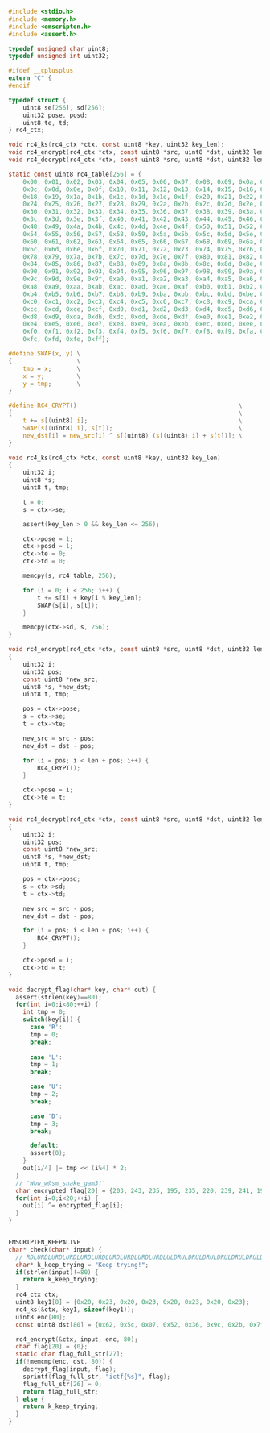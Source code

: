 ```c
#include <stdio.h>
#include <memory.h>
#include <emscripten.h>
#include <assert.h>

typedef unsigned char uint8;
typedef unsigned int uint32;

#ifdef __cplusplus
extern "C" {
#endif

typedef struct {
    uint8 se[256], sd[256];
    uint32 pose, posd;
    uint8 te, td;
} rc4_ctx;

void rc4_ks(rc4_ctx *ctx, const uint8 *key, uint32 key_len);
void rc4_encrypt(rc4_ctx *ctx, const uint8 *src, uint8 *dst, uint32 len);
void rc4_decrypt(rc4_ctx *ctx, const uint8 *src, uint8 *dst, uint32 len);

static const uint8 rc4_table[256] = {
    0x00, 0x01, 0x02, 0x03, 0x04, 0x05, 0x06, 0x07, 0x08, 0x09, 0x0a, 0x0b,
    0x0c, 0x0d, 0x0e, 0x0f, 0x10, 0x11, 0x12, 0x13, 0x14, 0x15, 0x16, 0x17,
    0x18, 0x19, 0x1a, 0x1b, 0x1c, 0x1d, 0x1e, 0x1f, 0x20, 0x21, 0x22, 0x23,
    0x24, 0x25, 0x26, 0x27, 0x28, 0x29, 0x2a, 0x2b, 0x2c, 0x2d, 0x2e, 0x2f,
    0x30, 0x31, 0x32, 0x33, 0x34, 0x35, 0x36, 0x37, 0x38, 0x39, 0x3a, 0x3b,
    0x3c, 0x3d, 0x3e, 0x3f, 0x40, 0x41, 0x42, 0x43, 0x44, 0x45, 0x46, 0x47,
    0x48, 0x49, 0x4a, 0x4b, 0x4c, 0x4d, 0x4e, 0x4f, 0x50, 0x51, 0x52, 0x53,
    0x54, 0x55, 0x56, 0x57, 0x58, 0x59, 0x5a, 0x5b, 0x5c, 0x5d, 0x5e, 0x5f,
    0x60, 0x61, 0x62, 0x63, 0x64, 0x65, 0x66, 0x67, 0x68, 0x69, 0x6a, 0x6b,
    0x6c, 0x6d, 0x6e, 0x6f, 0x70, 0x71, 0x72, 0x73, 0x74, 0x75, 0x76, 0x77,
    0x78, 0x79, 0x7a, 0x7b, 0x7c, 0x7d, 0x7e, 0x7f, 0x80, 0x81, 0x82, 0x83,
    0x84, 0x85, 0x86, 0x87, 0x88, 0x89, 0x8a, 0x8b, 0x8c, 0x8d, 0x8e, 0x8f,
    0x90, 0x91, 0x92, 0x93, 0x94, 0x95, 0x96, 0x97, 0x98, 0x99, 0x9a, 0x9b,
    0x9c, 0x9d, 0x9e, 0x9f, 0xa0, 0xa1, 0xa2, 0xa3, 0xa4, 0xa5, 0xa6, 0xa7,
    0xa8, 0xa9, 0xaa, 0xab, 0xac, 0xad, 0xae, 0xaf, 0xb0, 0xb1, 0xb2, 0xb3,
    0xb4, 0xb5, 0xb6, 0xb7, 0xb8, 0xb9, 0xba, 0xbb, 0xbc, 0xbd, 0xbe, 0xbf,
    0xc0, 0xc1, 0xc2, 0xc3, 0xc4, 0xc5, 0xc6, 0xc7, 0xc8, 0xc9, 0xca, 0xcb,
    0xcc, 0xcd, 0xce, 0xcf, 0xd0, 0xd1, 0xd2, 0xd3, 0xd4, 0xd5, 0xd6, 0xd7,
    0xd8, 0xd9, 0xda, 0xdb, 0xdc, 0xdd, 0xde, 0xdf, 0xe0, 0xe1, 0xe2, 0xe3,
    0xe4, 0xe5, 0xe6, 0xe7, 0xe8, 0xe9, 0xea, 0xeb, 0xec, 0xed, 0xee, 0xef,
    0xf0, 0xf1, 0xf2, 0xf3, 0xf4, 0xf5, 0xf6, 0xf7, 0xf8, 0xf9, 0xfa, 0xfb,
    0xfc, 0xfd, 0xfe, 0xff};

#define SWAP(x, y) \
{                  \
    tmp = x;       \
    x = y;         \
    y = tmp;       \
}

#define RC4_CRYPT()                                             \
{                                                               \
    t += s[(uint8) i];                                          \
    SWAP(s[(uint8) i], s[t]);                                   \
    new_dst[i] = new_src[i] ^ s[(uint8) (s[(uint8) i] + s[t])]; \
}

void rc4_ks(rc4_ctx *ctx, const uint8 *key, uint32 key_len)
{
    uint32 i;
    uint8 *s;
    uint8 t, tmp;

    t = 0;
    s = ctx->se;

    assert(key_len > 0 && key_len <= 256);

    ctx->pose = 1;
    ctx->posd = 1;
    ctx->te = 0;
    ctx->td = 0;

    memcpy(s, rc4_table, 256);

    for (i = 0; i < 256; i++) {
        t += s[i] + key[i % key_len];
        SWAP(s[i], s[t]);
    }

    memcpy(ctx->sd, s, 256);
}

void rc4_encrypt(rc4_ctx *ctx, const uint8 *src, uint8 *dst, uint32 len)
{
    uint32 i;
    uint32 pos;
    const uint8 *new_src;
    uint8 *s, *new_dst;
    uint8 t, tmp;

    pos = ctx->pose;
    s = ctx->se;
    t = ctx->te;

    new_src = src - pos;
    new_dst = dst - pos;

    for (i = pos; i < len + pos; i++) {
        RC4_CRYPT();
    }

    ctx->pose = i;
    ctx->te = t;
}

void rc4_decrypt(rc4_ctx *ctx, const uint8 *src, uint8 *dst, uint32 len)
{
    uint32 i;
    uint32 pos;
    const uint8 *new_src;
    uint8 *s, *new_dst;
    uint8 t, tmp;

    pos = ctx->posd;
    s = ctx->sd;
    t = ctx->td;

    new_src = src - pos;
    new_dst = dst - pos;

    for (i = pos; i < len + pos; i++) {
        RC4_CRYPT();
    }

    ctx->posd = i;
    ctx->td = t;
}

void decrypt_flag(char* key, char* out) {
  assert(strlen(key)==80);
  for(int i=0;i<80;++i) {
    int tmp = 0;
    switch(key[i]) {
      case 'R':
      tmp = 0;
      break;
      
      case 'L':
      tmp = 1;
      break;

      case 'U':
      tmp = 2;
      break;

      case 'D':
      tmp = 3;
      break;

      default:
      assert(0);
    }
    out[i/4] |= tmp << (i%4) * 2;
  }
  // 'Wow_w@sm_snake_gam3!'
  char encrypted_flag[20] = {203, 243, 235, 195, 235, 220, 239, 241, 195, 239, 227, 236, 230, 232, 210, 234, 236, 224, 190, 172}; 
  for(int i=0;i<20;++i) {
    out[i] ^= encrypted_flag[i];
  }
}


EMSCRIPTEN_KEEPALIVE
char* check(char* input) {
  // RDLURDLURDLURDLURDLURDLURDLURDLURDLURDLULDRULDRULDRULDRULDRULDRULDRULDRULDRULDRU
  char* k_keep_trying = "Keep trying!";
  if(strlen(input)!=80) {
    return k_keep_trying;
  }
  rc4_ctx ctx;
  uint8 key1[8] = {0x20, 0x23, 0x20, 0x23, 0x20, 0x23, 0x20, 0x23};
  rc4_ks(&ctx, key1, sizeof(key1));
  uint8 enc[80];
  const uint8 dst[80] = {0x62, 0x5c, 0x07, 0x52, 0x36, 0x9c, 0x2b, 0x7f, 0x2c, 0x05, 0xc3, 0x79, 0x8f, 0x4e, 0x15, 0xa7, 0xbe, 0x3e, 0x31, 0x8b, 0xe9, 0x02, 0xc9, 0xbd, 0x2a, 0xe2, 0xf0, 0x21, 0x33, 0x4f, 0x05, 0x3b, 0x7e, 0xee, 0xbd, 0xdb, 0x12, 0x99, 0xb6, 0x64, 0x95, 0x9e, 0xee, 0x53, 0x41, 0x25, 0xac, 0x87, 0x6a, 0x0c, 0x70, 0xba, 0xed, 0x06, 0x7c, 0x5b, 0xcc, 0x07, 0x68, 0x62, 0x15, 0xcb, 0x90, 0x90, 0x26, 0xae, 0xdf, 0xd2, 0x26, 0xa7, 0x25, 0x5a, 0xaf, 0x35, 0x6c, 0x3c, 0x6b, 0x62, 0xdc, 0x57};

  rc4_encrypt(&ctx, input, enc, 80);
  char flag[20] = {0};
  static char flag_full_str[27];
  if(!memcmp(enc, dst, 80)) {
    decrypt_flag(input, flag);
    sprintf(flag_full_str, "ictf{%s}", flag);
    flag_full_str[26] = 0;
    return flag_full_str;
  } else {
    return k_keep_trying;
  }
}
```